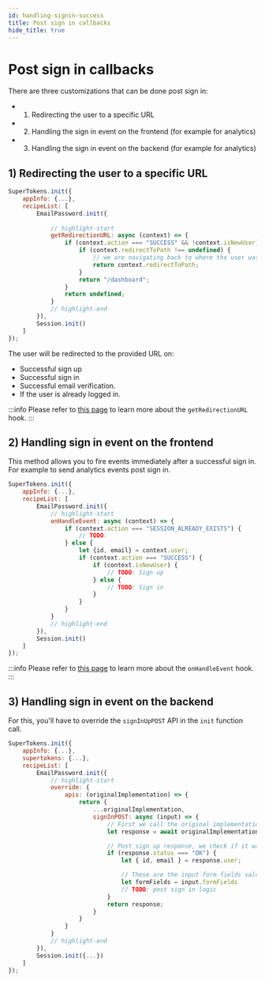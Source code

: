 ```yaml
---
id: handling-signin-success
title: Post sign in callbacks
hide_title: true
---
```



# Post sign in callbacks

There are three customizations that can be done post sign in:
- 1) Redirecting the user to a specific URL
- 2) Handling the sign in event on the frontend (for example for analytics)
- 3) Handling the sign in event on the backend (for example for analytics)

## 1)  Redirecting the user to a specific URL

<FrontendSDKTabs>
<TabItem value="reactjs">

```jsx
SuperTokens.init({
    appInfo: {...},
    recipeList: [
        EmailPassword.init({
            
            // highlight-start
            getRedirectionURL: async (context) => {
                if (context.action === "SUCCESS" && !context.isNewUser) {
                    if (context.redirectToPath !== undefined) {
                        // we are navigating back to where the user was before they authenticated
                        return context.redirectToPath;
                    }
                    return "/dashboard";
                }
                return undefined;
            }
            // highlight-end
        }),
        Session.init()
    ]
});
```
</TabItem>
</FrontendSDKTabs>

The user will be redirected to the provided URL on:
- Successful sign up
- Successful sign in
- Successful email verification.
- If the user is already logged in.

:::info
Please refer to [this page](../advanced-customizations/frontend-hooks/redirection-callback) to learn more about the `getRedirectionURL` hook.
:::

## 2) Handling sign in event on the frontend

This method allows you to fire events immediately after a successful sign in. For example to send analytics events post sign in.

<FrontendSDKTabs>
<TabItem value="reactjs">

```jsx
SuperTokens.init({
    appInfo: {...},
    recipeList: [
        EmailPassword.init({
            // highlight-start
            onHandleEvent: async (context) => {
                if (context.action === "SESSION_ALREADY_EXISTS") {
                    // TODO:
                } else {
                    let {id, email} = context.user;
                    if (context.action === "SUCCESS") {
                        if (context.isNewUser) {
                            // TODO: Sign up
                        } else {
                            // TODO: Sign in
                        }
                    }
                }
            }
            // highlight-end
        }),
        Session.init()
    ]
});
```
</TabItem>
</FrontendSDKTabs>

:::info
Please refer to [this page](../advanced-customizations/frontend-hooks/handle-event) to learn more about the `onHandleEvent` hook.
:::

## 3) Handling sign in event on the backend

For this, you'll have to override the `signInUpPOST` API in the `init` function call.

<BackendSDKTabs>
<TabItem value="nodejs">

```jsx
SuperTokens.init({
    appInfo: {...},
    supertokens: {...},
    recipeList: [
        EmailPassword.init({
            // highlight-start
            override: {
                apis: (originalImplementation) => {
                    return {
                        ...originalImplementation,
                        signInPOST: async (input) => {
                            // First we call the original implementation of signInPOST.
                            let response = await originalImplementation.signInPOST(input);

                            // Post sign up response, we check if it was successful
                            if (response.status === "OK") {
                                let { id, email } = response.user;

                                // These are the input form fields values that the user used while signing in
                                let formFields = input.formFields
                                // TODO: post sign in logic
                            }
                            return response;
                        }
                    }
                }
            }
            // highlight-end
        }),
        Session.init({...})
    ]
});
```
</TabItem>
</BackendSDKTabs>